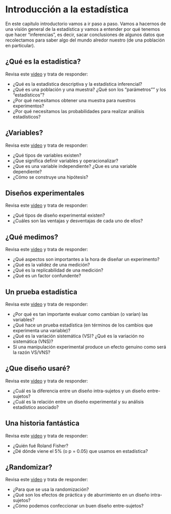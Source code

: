 # Introducción a la estadística

En este capítulo introductorio vamos a ir paso a paso. Vamos a hacernos de una visión general de la estadística y vamos a entender por qué tenemos que hacer "inferencias", es decir, sacar conclusiones de algunos datos que recolectamos para saber algo del mundo alredor nuestro (de una población en particular).

## ¿Qué es la estadística?
Revisa este <a href="https://www.youtube.com/watch?v=10yOugyLLQg" target="_blank">video</a> y trata de responder:

- ¿Qué es la estadística descriptiva y la estadística inferencial?  
- ¿Qué es una población y una muestra? ¿Qué son los "parámetros"" y los "estadísticos"?
- ¿Por qué necesitamos obtener una muestra para nuestros experimentos?
- ¿Por qué necesitamos las probabilidades para realizar análisis estadísticos?

## ¿Variables?
Revisa este <a href="https://www.youtube.com/watch?v=ZHQsBt2xGkE" target="_blank">video</a> y trata de responder:

- ¿Qué tipos de variables existen?
- ¿Que significa definir variables y operacionalizar?
- ¿Que es una variable independiente? ¿Que es una variable dependiente?
- ¿Cómo se construye una hipótesis?

## Diseños experimentales
Revisa este <a href="https://www.youtube.com/watch?v=R6qDgUyJDJY" target="_blank">video</a> y trata de responder:

- ¿Qué tipos de diseño experimental existen?
- ¿Cuáles son las ventajas y desventajas de cada uno de ellos?

## ¿Qué medimos?
Revisa este <a href="https://www.youtube.com/watch?v=JdhW8gV9dOI" target="_blank">video</a> y trata de responder:

- ¿Qué aspectos son importantes a la hora de diseñar un experimento?
- ¿Qué es la validez de una medición?
- ¿Qué es la replicabilidad de una medición?
- ¿Qué es un factor confundente?

## Un prueba estadística
Revisa este <a href="https://www.youtube.com/watch?v=BsXkMAIRaLQ" target="_blank">video</a> y trata de responder:

- ¿Por qué es tan importante evaluar como cambian (o varían) las variables?
- ¿Qué hace un prueba estadística (en términos de los cambios que experimenta una variable)?
- ¿Qué es la variación sistemática (VS)? ¿Qué es la variación no sistemática (VNS)?
- Sí una manipulación experimental produce un efecto genuino como será la razón VS/VNS?

## ¿Que diseño usaré?
Revisa este <a href="https://www.youtube.com/watch?v=ZDrbXr_VJOA" target="_blank">video</a> y trata de responder:

- ¿Cuál es la diferencia entre un diseño intra-sujetos y un diseño entre-sujetos?
- ¿Cuál es la relación entre un diseño experimental y su análisis estadístico asociado?

## Una historia fantástica
Revisa este <a href="https://www.youtube.com/watch?v=0vNh-JNx2b0" target="_blank">video</a> y trata de responder:

- ¿Quién fué Roland Fisher?
- ¿Dé dónde viene el 5% (o p = 0.05) que usamos en estadística?

## ¿Randomizar?
Revisa este <a href="https://www.youtube.com/watch?v=-ktM6xENx-U" target="_blank">video</a> y trata de responder:

- ¿Para que se usa la randomización?
- ¿Qué son los efectos de práctica y de aburrimiento en un diseño intra-sujetos?
- ¿Cómo podemos confeccionar un buen diseño entre-sujetos?
